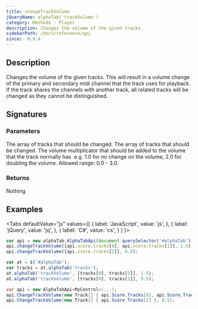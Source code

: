 ```yaml
---
title: changeTrackVolume
jQueryName: alphaTab('trackVolume')
category: Methods - Player
description: Changes the volume of the given tracks.
sidebarPath: /docs/reference/api
since:  0.9.4
---
```



## Description
Changes the volume of the given tracks. This will result in a volume change of the primary and secondary midi channel that the track uses for playback. 
If the track shares the channels with another track, all related tracks will be changed as they cannot be distinguished.

## Signatures

<TypeTable>
    <TypeRow type="js" name="function changeTrackVolume(tracks, volume)" />
    <TypeRow type="net" name="void ChangeTrackVolume(Track[] tracks, double volume)" />
    <TypeRow type="jquery" name="alphaTab('trackVolume', tracks, volume)" />
</TypeTable>

### Parameters

<ParameterTable>
    <ParameterRow platform="js" name="tracks" type="alphaTab.model.Tracks[]">
        The array of tracks that should be changed.
    </ParameterRow>
    <ParameterRow platform="net" name="tracks" type="AlphaTab.Model.Tracks[]">
        The array of tracks that should be changed.
    </ParameterRow>
    <ParameterRow platform="all" name="volume" type="double">
        The volume multiplicator that should be added to the volume that the track normally has. e.g. 1.0 for no change on the volume,
        2.0 for doubling the volume. Allowed range: 0.0 - 3.0.
    </ParameterRow>
</ParameterTable>

### Returns
Nothing

## Examples

<Tabs
  defaultValue="js"
  values={[
    { label: 'JavaScript', value: 'js', },
    { label: 'jQuery', value: 'jq', },
    { label: 'C#', value: 'cs', }
  ]
}>
<TabItem value="js">

```js
var api = new alphaTab.AlphaTabApi(document.querySelector('#alphaTab'));
api.changeTrackVolume([api.score.tracks[0], api.score.tracks[1]], 1.5);
api.changeTrackVolume([api.score.tracks[2]], 0.5);
```

</TabItem>
<TabItem value="jq">

```js
var at = $('#alphaTab');
var tracks = at.alphaTab('tracks');
at.alphaTab('trackVolume', [tracks[0], tracks[1]], 1.5);
at.alphaTab('trackVolume', [tracks[0], tracks[1]], 0.5);
```

</TabItem>
<TabItem value="cs">

```csharp
var api = new AlphaTabApi<MyControl>(...);
api.ChangeTrackVolume(new Track[] { api.Score.Tracks[0], api.Score.Tracks[1] }, 1.5);
api.ChangeTrackVolume(new Track[] { api.Score.Tracks[2] }, 0.5);
```

</TabItem>
</Tabs>